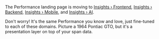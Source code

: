 <Note>

The Performance landing page is moving to <a href="/product/insights/frontend/" target="_blank">Insights &rsaquo; Frontend</a>,  <a href="/product/insights/backend/" target="_blank">Insights &rsaquo; Backend</a>, <a href="/product/insights/mobile/" target="_blank">Insights &rsaquo; Mobile</a>, and
 <a href="/product/insights/ai/" target="_blank">Insights &rsaquo; AI</a>.
 
Don't worry! It's the same Performance you know and love, just fine-tuned to each of these domains. Picture a 1964
Pontiac GTO, but it's a presentation layer on top of your span data.

</Note>
